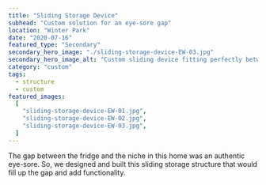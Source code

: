 ```yaml
---
title: "Sliding Storage Device"
subhead: "Custom solution for an eye-sore gap"
location: "Winter Park"
date: "2020-07-16"
featured_type: "Secondary"
secondary_hero_image: "./sliding-storage-device-EW-03.jpg"
secondary_hero_image_alt: "Custom sliding device fitting perfectly between the side of the fridge and counter"
category: "custom"
tags:
  - structure
  - custom
featured_images:
  [
    "sliding-storage-device-EW-01.jpg",
    "sliding-storage-device-EW-02.jpg",
    "sliding-storage-device-EW-03.jpg",
  ]
---
```


The gap between the fridge and the niche in this home was an authentic eye-sore. So, we designed and built this sliding storage structure that would fill up the gap and add functionality.
